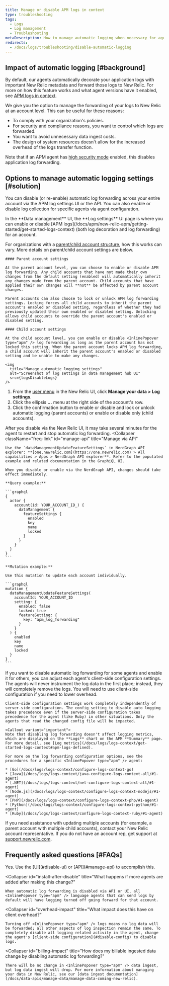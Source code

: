 ```yaml
---
title: Manage or disable APM logs in context
type: troubleshooting
tags:
  - Logs
  - Log management
  - Troubleshooting
metaDescription: How to manage automatic logging when necessary for agents using APM logs in context.
redirects:
  - /docs/logs/troubleshooting/disable-automatic-logging
---
```



## Impact of automatic logging [#background]

By default, our <InlinePopover type="apm" /> agents automatically decorate your application logs with important New Relic metadata and forward those logs to New Relic. For more on how this feature works and what agent versions have it enabled, see [APM logs in context](/docs/apm/new-relic-apm/getting-started/get-started-logs-context).

We give you the option to manage the forwarding of your logs to New Relic at an account level. This can be useful for these reasons:

* To comply with your organization's policies.
* For security and compliance reasons, you want to control which logs are forwarded.
* You want to avoid unnecessary data ingest costs.
* The design of system resources doesn't allow for the increased overhead of the logs transfer function.

Note that if an APM agent has [high security mode](/docs/apm/agents/manage-apm-agents/configuration/high-security-mode) enabled, this disables application log forwarding. 

## Options to manage automatic logging settings [#solution]

You can disable (or re-enable) automatic log forwarding across your entire account via the APM log settings UI or the API. You can also enable or disable log collection for specific agents via agent configuration.

<CollapserGroup>
  <Collapser
    className="freq-link"
    id="manage-ui"
    title="Manage settings via UI"
  >
In the **Data management** UI, the **Log settings** UI page is where you can enable or disable [APM logs](/docs/apm/new-relic-apm/getting-started/get-started-logs-context) (both log decoration and log forwarding) for an account. 

For organizations with a [parent/child account structure](/docs/accounts/original-accounts-billing/original-users-roles/parent-child-account-structure/), how this works can vary. More details on parent/child account settings are below. 

    #### Parent account settings

    At the parent account level, you can choose to enable or disable APM log forwarding. Any child accounts that have not made their own changes from the default setting (enabled) will automatically inherit any changes made from the parent account. Child accounts that have applied their own changes will **not** be affected by parent account changes. 

    Parent accounts can also choose to lock or unlock APM log forwarding settings. Locking forces all child accounts to inherit the parent account's enabled or disabled setting, regardless of whether they had previously updated their own enabled or disabled setting. Unlocking allows child accounts to override the parent account's enabled or disabled setting.

    #### Child account settings

    At the child account level, you can enable or disable <InlinePopover type="apm" /> log forwarding as long as the parent account has not locked this setting. When the parent account locks APM log forwarding, a child account will inherit the parent account's enabled or disabled setting and be unable to make any changes.

    <img
      title="Manage automatic logging settings"
      alt="Screenshot of log settings in data management hub UI"
      src={logsDisableLogs}
    />

1. From the [user menu](/docs/accounts/accounts-billing/general-account-settings/intro-account-settings) in the New Relic UI, click **Manage your data > Log settings**.
2. Click the ellipsis **...** menu at the right side of the account's row.
3. Click the confirmation button to enable or disable and lock or unlock automatic logging (parent accounts) or enable or disable only (child accounts).

After you disable via the New Relic UI, it may take several minutes for the agent to restart and stop automatic log forwarding.
  </Collapser>
  <Collapser
    className="freq-link"
    id="manage-api"
    title="Manage via API"
  >
    Use the `dataManagementUpdateFeatureSettings` in NerdGraph API explorer: **[one.newrelic.com](https://one.newrelic.com) > All capabilities > Apps > NerdGraph API explorer**. Refer to the populated example and related documentation in the GraphiQL UI.

    When you disable or enable via the NerdGraph API, changes should take effect immediately.

    **Query example:**

    ```graphql
    {
      actor {
        account(id: YOUR_ACCOUNT_ID_) {
          dataManagement {
            featureSettings {
              enabled
              key
              name
              locked
            }
          }
        }
      }
    }
    ```

    **Mutation example:**

    Use this mutation to update each account individually.

    ```graphql
    mutation {
      dataManagementUpdateFeatureSettings(
        accountId: YOUR_ACCOUNT_ID
        setting: {
          enabled: false
          locked: true
          featureSetting: { 
            key: "apm_log_forwarding" 
          }
        }
      ) {
        enabled
        key
        name
        locked
      }
    }
    ```
  </Collapser>
  <Collapser
    className="freq-link"
    id="disable-config"
    title="Disable for APM agents"
  >
    If you want to disable automatic log forwarding for some agents and enable it for others, you can adjust each agent's client-side configuration settings. The agents will never instrument the log data in the first place; instead, they will completely remove the logs. You will need to use client-side configuration if you need to lower overhead.

    Client-side configuration settings work completely independently of server-side configuration. The config setting to disable auto logging takes precedence even if the server-side configuration takes precedence for the agent (like Ruby) in other situations. Only the agents that read the changed config file will be impacted.
    
    <Callout variant="important">
    Note that disabling log forwarding doesn't affect logging metrics, which are displayed on the **Logs** chart on the APM **Summary** page. For more detail, see [Log metrics](/docs/logs/logs-context/get-started-logs-context#apm-logs-defined). 
  </Callout>

    For more on the log forwarding configuration options, see the procedures for a specific <InlinePopover type="apm" /> agent:

    * [Go](/docs/logs/logs-context/configure-logs-context-go)
    * [Java](/docs/logs/logs-context/java-configure-logs-context-all/#1-agent)
    * [.NET](/docs/logs/logs-context/net-configure-logs-context-all/#1-agent)
    * [Node.js](/docs/logs/logs-context/configure-logs-context-nodejs/#1-agent)
    * [PHP](/docs/logs/logs-context/configure-logs-context-php/#1-agent)
    * [Python](/docs/logs/logs-context/configure-logs-context-python/#1-agent)
    * [Ruby](/docs/logs/logs-context/configure-logs-context-ruby/#1-agent)
  </Collapser>
</CollapserGroup>

If you need assistance with updating multiple accounts (for example, a parent account with multiple child accounts), contact your New Relic account representative. If you do not have an account rep, get support at [support.newrelic.com](https://support.newrelic.com).

## Frequently asked questions [#FAQs]

<CollapserGroup>
  <Collapser
    id="disable-before-install"
    title="Can I turn off logs from agents prior to installing any language agents?"
  >
    Yes. Use the [UI](#disable-ui) or [API](#manage-api) to accomplish this.
  </Collapser>

  <Collapser
    id="install-after-disable"
    title="What happens if more agents are added after making this change?"
  >
    When automatic log forwarding is disabled via API or UI, all <InlinePopover type="apm" /> language agents that can send logs by default will have logging turned off going forward for that account.
  </Collapser>

  <Collapser
    id="overhead-impact"
    title="What impact does this have on client overhead?"
  >
    Turning off <InlinePopover type="apm" /> logs means no log data will be forwarded; all other aspects of log inspection remain the same. To completely disable all logging related activity in the agent, change the agent's [client-side configuration](#disable-config) to disable logs.
  </Collapser>

  <Collapser
    id="billing-impact"
    title="How does my billable ingested data change by disabling automatic log forwarding?"
  >
    There will be no change in <InlinePopover type="apm" /> data ingest, but log data ingest will drop. For more information about managing your data in New Relic, see our [data ingest documentation](/docs/data-apis/manage-data/manage-data-coming-new-relic).
  </Collapser>
</CollapserGroup>
